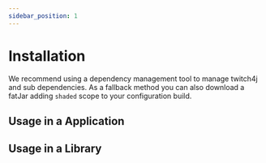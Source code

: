 ```yaml
---
sidebar_position: 1
---
```



# Installation

We recommend using a dependency management tool to manage twitch4j and sub dependencies. As a fallback method you can also download a fatJar adding `shaded` scope to your configuration build.

## Usage in a Application

<JavaDependency group="com.github.twitch4j" name="twitch4j" version="1.18.0" scope="implementation" />

## Usage in a Library

<JavaDependency group="com.github.twitch4j" name="twitch4j" version="1.18.0" scope="api" />

